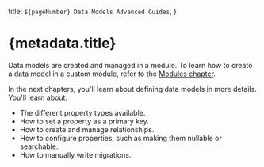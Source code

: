   title: `${pageNumber} Data Models Advanced Guides`,
}

# {metadata.title}

Data models are created and managed in a module. To learn how to create a data model in a custom module, refer to the [Modules chapter](../modules/page.mdx).

In the next chapters, you'll learn about defining data models in more details. You'll learn about:

- The different property types available.
- How to set a property as a primary key.
- How to create and manage relationships.
- How to configure properties, such as making them nullable or searchable.
- How to manually write migrations.
